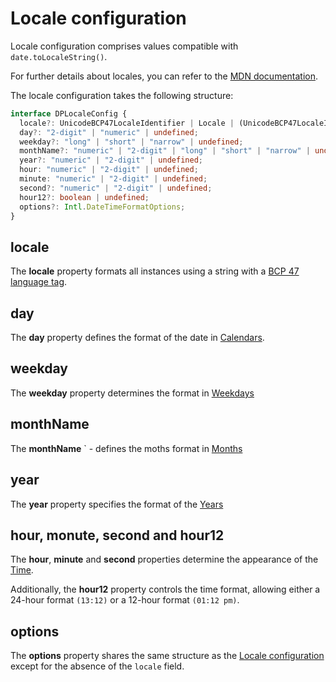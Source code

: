 # Locale configuration

Locale configuration comprises values compatible with `date.toLocaleString()`.

For further details about locales, you can refer to the [MDN documentation](https://developer.mozilla.org/en-US/docs/Web/JavaScript/Reference/Global_Objects/Date/toLocaleDateString).

The locale configuration takes the following structure:

```ts
interface DPLocaleConfig {
  locale?: UnicodeBCP47LocaleIdentifier | Locale | (UnicodeBCP47LocaleIdentifier | Locale)[] | undefined;
  day?: "2-digit" | "numeric" | undefined;
  weekday?: "long" | "short" | "narrow" | undefined;
  monthName?: "numeric" | "2-digit" | "long" | "short" | "narrow" | undefined;
  year?: "numeric" | "2-digit" | undefined;
  hour: "numeric" | "2-digit" | undefined;
  minute: "numeric" | "2-digit" | undefined;
  second?: "numeric" | "2-digit" | undefined;
  hour12?: boolean | undefined;
  options?: Intl.DateTimeFormatOptions;
}
```

## locale

The **locale** property formats all instances using a string with a [BCP 47 language tag](https://www.techonthenet.com/js/language_tags.php).

## day

The **day** property defines the format of the date in [Calendars](/datepicker/state-data#calendars).


## weekday

The **weekday** property determines the format in [Weekdays](/datepicker/state-data#weekdays)


## monthName

The **monthName** ` - defines the moths format in [Months](/datepicker/state-data#months)

## year

The **year** property specifies the format of the [Years](/datepicker/state-data#years)

## hour, monute, second and hour12

The **hour**, **minute** and **second** properties determine the appearance of the [Time](/datepicker/state-data#time).

Additionally, the **hour12** property controls the time format, allowing either a 24-hour format `(13:12)` or a 12-hour format `(01:12 pm)`.

## options

The **options** property shares the same structure as the [Locale configuration](/date-picker/locale-configuration) except for the absence of the `locale` field.
